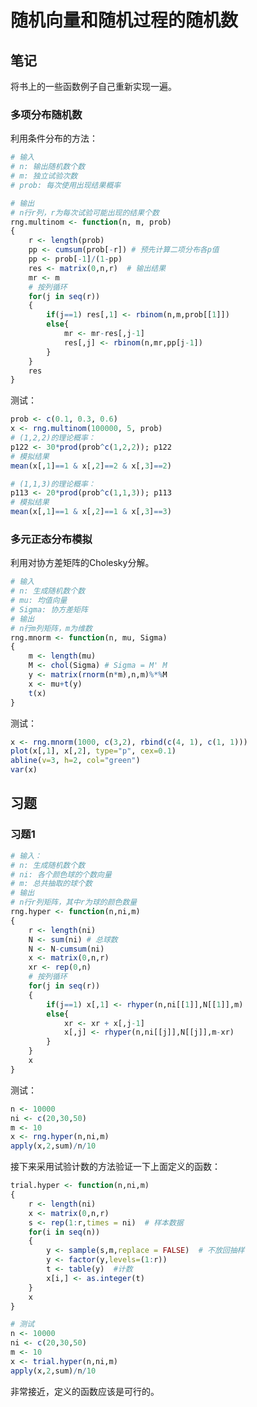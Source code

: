 # 随机向量和随机过程的随机数{#rng-multi}

## 笔记

将书上的一些函数例子自己重新实现一遍。

### 多项分布随机数

利用条件分布的方法：

```r
# 输入
# n: 输出随机数个数
# m: 独立试验次数
# prob: 每次使用出现结果概率

# 输出
# n行r列，r为每次试验可能出现的结果个数
rng.multinom <- function(n, m, prob)
{
    r <- length(prob)
    pp <- cumsum(prob[-r]) # 预先计算二项分布各p值
    pp <- prob[-1]/(1-pp)
    res <- matrix(0,n,r)  # 输出结果
    mr <- m
    # 按列循环
    for(j in seq(r))
    {
        if(j==1) res[,1] <- rbinom(n,m,prob[[1]])
        else{
            mr <- mr-res[,j-1]
            res[,j] <- rbinom(n,mr,pp[j-1])
        }
    }
    res
}    
```

测试：

```r
prob <- c(0.1, 0.3, 0.6)
x <- rng.multinom(100000, 5, prob)
# (1,2,2)的理论概率：
p122 <- 30*prod(prob^c(1,2,2)); p122
# 模拟结果
mean(x[,1]==1 & x[,2]==2 & x[,3]==2)

# (1,1,3)的理论概率：
p113 <- 20*prod(prob^c(1,1,3)); p113
# 模拟结果
mean(x[,1]==1 & x[,2]==1 & x[,3]==3)
```

### 多元正态分布模拟

利用对协方差矩阵的Cholesky分解。

```r
# 输入
# n: 生成随机数个数
# mu: 均值向量
# Sigma: 协方差矩阵
# 输出
# n行m列矩阵，m为维数
rng.mnorm <- function(n, mu, Sigma)
{
    m <- length(mu)
    M <- chol(Sigma) # Sigma = M' M
    y <- matrix(rnorm(n*m),n,m)%*%M
    x <- mu+t(y)
    t(x)
}
```

测试：

```r
x <- rng.mnorm(1000, c(3,2), rbind(c(4, 1), c(1, 1)))
plot(x[,1], x[,2], type="p", cex=0.1)
abline(v=3, h=2, col="green")
var(x)
```

## 习题

### 习题1{-}

```r
# 输入：
# n: 生成随机数个数
# ni: 各个颜色球的个数向量
# m: 总共抽取的球个数
# 输出
# n行r列矩阵，其中r为球的颜色数量
rng.hyper <- function(n,ni,m)
{
    r <- length(ni)
    N <- sum(ni) # 总球数
    N <- N-cumsum(ni)
    x <- matrix(0,n,r)
    xr <- rep(0,n)
    # 按列循环
    for(j in seq(r))
    {
        if(j==1) x[,1] <- rhyper(n,ni[[1]],N[[1]],m)
        else{
            xr <- xr + x[,j-1] 
            x[,j] <- rhyper(n,ni[[j]],N[[j]],m-xr)
        }
    }
    x
}
```

测试：

```r
n <- 10000
ni <- c(20,30,50)
m <- 10
x <- rng.hyper(n,ni,m)
apply(x,2,sum)/n/10
```

接下来采用试验计数的方法验证一下上面定义的函数：

```r
trial.hyper <- function(n,ni,m)
{
    r <- length(ni)
    x <- matrix(0,n,r)
    s <- rep(1:r,times = ni)  # 样本数据
    for(i in seq(n))
    {
        y <- sample(s,m,replace = FALSE)  # 不放回抽样
        y <- factor(y,levels=(1:r))
        t <- table(y)  #计数
        x[i,] <- as.integer(t)
    }
    x
}

# 测试
n <- 10000
ni <- c(20,30,50)
m <- 10
x <- trial.hyper(n,ni,m)
apply(x,2,sum)/n/10
```

非常接近，定义的函数应该是可行的。

